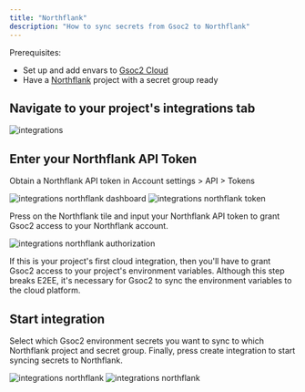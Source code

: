 ```yaml
---
title: "Northflank"
description: "How to sync secrets from Gsoc2 to Northflank"
---
```


Prerequisites:

- Set up and add envars to [Gsoc2 Cloud](https://app.gsoc2.com)
- Have a [Northflank](https://northflank.com) project with a secret group ready

## Navigate to your project's integrations tab

![integrations](../../images/integrations.png)

## Enter your Northflank API Token

Obtain a Northflank API token in Account settings > API > Tokens

![integrations northflank dashboard](../../images/integrations/northflank/integrations-northflank-dashboard.png)
![integrations northflank token](../../images/integrations/northflank/integrations-northflank-token.png)

Press on the Northflank tile and input your Northflank API token to grant Gsoc2 access to your Northflank account.

![integrations northflank authorization](../../images/integrations/northflank/integrations-northflank-auth.png)

<Info>
  If this is your project's first cloud integration, then you'll have to grant
  Gsoc2 access to your project's environment variables. Although this step
  breaks E2EE, it's necessary for Gsoc2 to sync the environment variables to
  the cloud platform.
</Info>

## Start integration

Select which Gsoc2 environment secrets you want to sync to which Northflank project and secret group. Finally, press create integration to start syncing secrets to Northflank.

![integrations northflank](../../images/integrations/northflank/integrations-northflank-create.png)
![integrations northflank](../../images/integrations/northflank/integrations-northflank.png)
